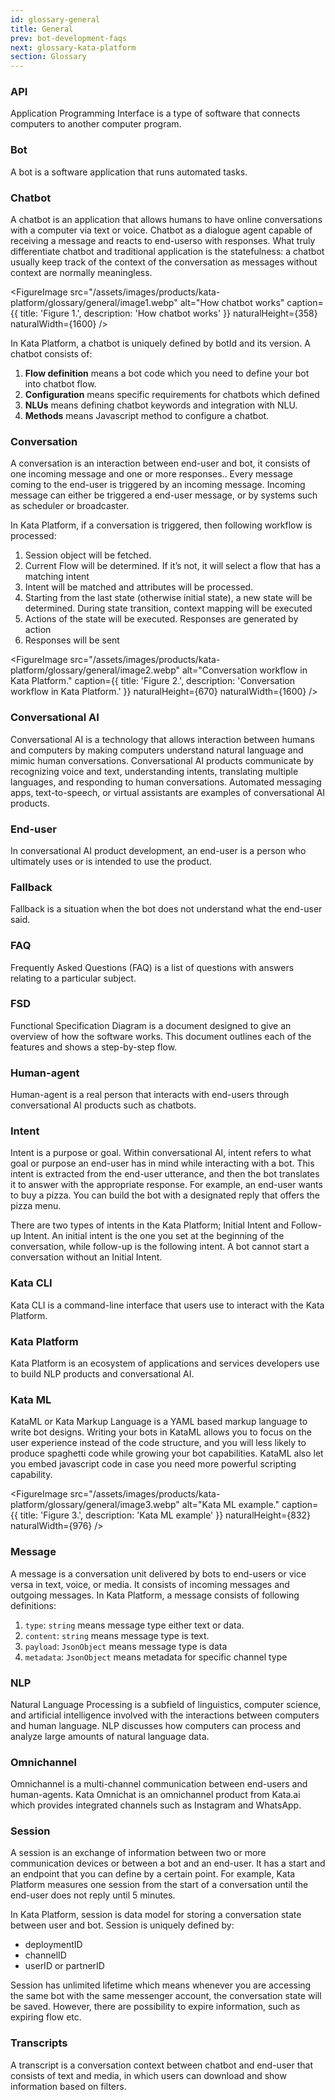```yaml
---
id: glossary-general
title: General
prev: bot-development-faqs
next: glossary-kata-platform
section: Glossary
---
```


### API

Application Programming Interface is a type of software that connects computers to another computer program.

### Bot

A bot is a software application that runs automated tasks.

### Chatbot

A chatbot is an application that allows humans to have online conversations with a computer via text or voice. Chatbot as a dialogue agent capable of receiving a message and reacts to end-userso with responses. What truly differentiate chatbot and traditional application is the statefulness: a chatbot usually keep track of the context of the conversation as messages without context are normally meaningless.

<FigureImage
  src="/assets/images/products/kata-platform/glossary/general/image1.webp"
  alt="How chatbot works"
  caption={{ title: 'Figure 1.', description: 'How chatbot works' }}
  naturalHeight={358}
  naturalWidth={1600}
/>

In Kata Platform, a chatbot is uniquely defined by botId and its version. A chatbot consists of:

1.  **Flow definition** means a bot code which you need to define your bot into chatbot flow.
2.  **Configuration** means specific requirements for chatbots which defined
3.  **NLUs** means defining chatbot keywords and integration with NLU.
4.  **Methods** means Javascript method to configure a chatbot.

### Conversation

A conversation is an interaction between end-user and bot, it consists of one incoming message and one or more responses.. Every message coming to the end-user is triggered by an incoming message. Incoming message can either be triggered a end-user message, or by systems such as scheduler or broadcaster.

In Kata Platform, if a conversation is triggered, then following workflow is processed:

1.  Session object will be fetched.
2.  Current Flow will be determined. If it’s not, it will select a flow that has a matching intent
3.  Intent will be matched and attributes will be processed.
4.  Starting from the last state (otherwise initial state), a new state will be determined. During state transition, context mapping will be executed
5.  Actions of the state will be executed. Responses are generated by action
6.  Responses will be sent

<FigureImage
  src="/assets/images/products/kata-platform/glossary/general/image2.webp"
  alt="Conversation workflow in Kata Platform."
  caption={{ title: 'Figure 2.', description: 'Conversation workflow in Kata Platform.' }}
  naturalHeight={670}
  naturalWidth={1600}
/>

### Conversational AI

Conversational AI is a technology that allows interaction between humans and computers by making computers understand natural language and mimic human conversations. Conversational AI products communicate by recognizing voice and text, understanding intents, translating multiple languages, and responding to human conversations. Automated messaging apps, text-to-speech, or virtual assistants are examples of conversational AI products.

### End-user

In conversational AI product development, an end-user is a person who ultimately uses or is intended to use the product.

### Fallback

Fallback is a situation when the bot does not understand what the end-user said.

### FAQ

Frequently Asked Questions (FAQ) is a list of questions with answers relating to a particular subject.

### FSD

Functional Specification Diagram is a document designed to give an overview of how the software works. This document outlines each of the features and shows a step-by-step flow.

### Human-agent

Human-agent is a real person that interacts with end-users through conversational AI products such as chatbots.

### Intent

Intent is a purpose or goal. Within conversational AI, intent refers to what goal or purpose an end-user has in mind while interacting with a bot. This intent is extracted from the end-user utterance, and then the bot translates it to answer with the appropriate response. For example, an end-user wants to buy a pizza. You can build the bot with a designated reply that offers the pizza menu.

There are two types of intents in the Kata Platform; Initial Intent and Follow-up Intent. An initial intent is the one you set at the beginning of the conversation, while follow-up is the following intent. A bot cannot start a conversation without an Initial Intent.

### Kata CLI

Kata CLI is a command-line interface that users use to interact with the Kata Platform.

### Kata Platform

Kata Platform is an ecosystem of applications and services developers use to build NLP products and conversational AI.

### Kata ML

KataML or Kata Markup Language is a YAML based markup language to write bot designs. Writing your bots in KataML allows you to focus on the user experience instead of the code structure, and you will less likely to produce spaghetti code while growing your bot capabilities. KataML also let you embed javascript code in case you need more powerful scripting capability.

<FigureImage
  src="/assets/images/products/kata-platform/glossary/general/image3.webp"
  alt="Kata ML example."
  caption={{ title: 'Figure 3.', description: 'Kata ML example' }}
  naturalHeight={832}
  naturalWidth={976}
/>

### Message

A message is a conversation unit delivered by bots to end-users or vice versa in text, voice, or media. It consists of incoming messages and outgoing messages. In Kata Platform, a message consists of following definitions:

1.  `type`: `string` means message type either text or data.
2.  `content`: `string` means message type is text.
3.  `payload`: `JsonObject` means message type is data
4.  `metadata`: `JsonObject` means metadata for specific channel type

### NLP

Natural Language Processing is a subfield of linguistics, computer science, and artificial intelligence involved with the interactions between computers and human language. NLP discusses how computers can process and analyze large amounts of natural language data.

### Omnichannel

Omnichannel is a multi-channel communication between end-users and human-agents. Kata Omnichat is an omnichannel product from Kata.ai which provides integrated channels such as Instagram and WhatsApp.

### Session

A session is an exchange of information between two or more communication devices or between a bot and an end-user. It has a start and an endpoint that you can define by a certain point. For example, Kata Platform measures one session from the start of a conversation until the end-user does not reply until 5 minutes.

In Kata Platform, session is data model for storing a conversation state between user and bot. Session is uniquely defined by:

- deploymentID
- channelID
- userID or partnerID

Session has unlimited lifetime which means whenever you are accessing the same bot with the same messenger account, the conversation state will be saved. However, there are possibility to expire information, such as expiring flow etc.

### Transcripts

A transcript is a conversation context between chatbot and end-user that consists of text and media, in which users can download and show information based on filters.

